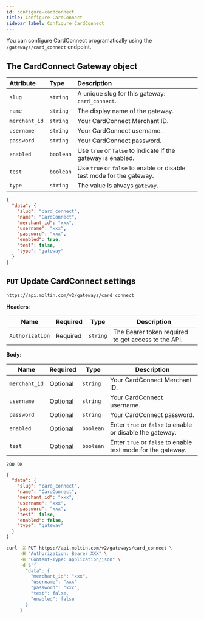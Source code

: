 ```yaml
---
id: configure-cardconnect
title: Configure CardConnect
sidebar_label: Configure CardConnect
---
```


You can configure CardConnect programatically using the `/gateways/card_connect` endpoint.

## The CardConnect Gateway object

<!--DOCUSAURUS_CODE_TABS-->

<!--Attributes-->

| Attribute | Type | Description |
| :--- | :--- | :--- |
| `slug` | `string` | A unique slug for this gateway: `card_connect`. |
| `name` | `string` | The display name of the gateway. |
| `merchant_id` | `string` | Your CardConnect Merchant ID. |
| `username` | `string` | Your CardConnect username. |
| `password` | `string` | Your CardConnect password. |
| `enabled` | `boolean` | Use `true` or `false` to indicate if the gateway is enabled. |
| `test` | `boolean` | Use `true` or `false` to enable or disable test mode for the gateway. |
| `type` | `string` | The value is always `gateway`. |

<!--Sample Object-->

```json
{
  "data": {
    "slug": "card_connect",
    "name": "CardConnect",
    "merchant_id": "xxx",
    "username": "xxx",
    "password": "xxx",
    "enabled": true,
    "test": false,
    "type": "gateway"
  }
}
```

<!--END_DOCUSAURUS_CODE_TABS-->

## `PUT` Update CardConnect settings

```http
https://api.moltin.com/v2/gateways/card_connect
```

<!--DOCUSAURUS_CODE_TABS-->

<!-- Request -->

**Headers**:

| Name | Required | Type | Description |
| --- | --- | --- | --- |
| `Authorization` | Required | `string` | The Bearer token required to get access to the API. |

**Body**:

| Name | Required | Type | Description |
| --- | --- | --- | --- |
| `merchant_id` | Optional | `string` | Your CardConnect Merchant ID. |
| `username` | Optional | `string` | Your CardConnect username. |
| `password` | Optional | `string` | Your CardConnect password. |
| `enabled` | Optional | `boolean` | Enter `true` or `false` to enable or disable the gateway. |
| `test` | Optional | `boolean` |  Enter `true` or `false` to enable test mode for the gateway. |


<!-- Response -->

`200 OK`


```json
{
  "data": {
    "slug": "card_connect",
    "name": "CardConnect",
    "merchant_id": "xxx",
    "username": "xxx",
    "password": "xxx",
    "test": false,
    "enabled": false,
    "type": "gateway"
  }
}
```

<!--END_DOCUSAURUS_CODE_TABS-->

<!--DOCUSAURUS_CODE_TABS-->

<!--cURL-->

```bash
curl -X PUT https://api.moltin.com/v2/gateways/card_connect \
     -H "Authorization: Bearer XXX" \
     -H "Content-Type: application/json" \
     -d $'{
       "data": {
         "merchant_id": "xxx",
         "username": "xxx"
         "password": "xxx",
         "test": false,
         "enabled": false
       }
     }'
```

<!--END_DOCUSAURUS_CODE_TABS-->
